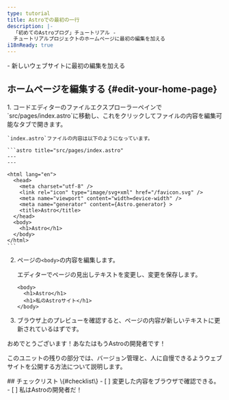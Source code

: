 ```yaml
---
type: tutorial
title: Astroでの最初の一行
description: |-
  「初めてのAstroブログ」チュートリアル -
  チュートリアルプロジェクトのホームページに最初の編集を加える
i18nReady: true
---
```



<PreCheck>
  - 新しいウェブサイトに最初の編集を加える
</PreCheck>

## ホームページを編集する \{#edit-your-home-page\}

<Steps>
1. コードエディターのファイルエクスプローラーペインで`src/pages/index.astro`に移動し、これをクリックしてファイルの内容を編集可能なタブで開きます。

    `index.astro`ファイルの内容は以下のようになっています。

    ```astro title="src/pages/index.astro"
    ---
    ---

    <html lang="en">
      <head>
        <meta charset="utf-8" />
        <link rel="icon" type="image/svg+xml" href="/favicon.svg" />
        <meta name="viewport" content="width=device-width" />
        <meta name="generator" content={Astro.generator} >
        <title>Astro</title>
      </head>
      <body>
        <h1>Astro</h1>
      </body>
    </html>
    ```

2. ページの`<body>`の内容を編集します。

    エディターでページの見出しテキストを変更し、変更を保存します。

    ```astro title="src/pages/index.astro" del={2} ins={3}
    <body>
      <h1>Astro</h1>
      <h1>私のAstroサイト</h1>
    </body>
    ```

3. ブラウザ上のプレビューを確認すると、ページの内容が新しいテキストに更新されているはずです。
</Steps>

おめでとうございます！あなたはもうAstroの開発者です！

このユニットの残りの部分では、バージョン管理と、人に自慢できるようウェブサイトを公開する方法について説明します。


<Box icon="check-list">
## チェックリスト \{#checklist\}

<Checklist>
- [ ] 変更した内容をブラウザで確認できる。
- [ ] 私はAstroの開発者だ！
</Checklist>
</Box>
